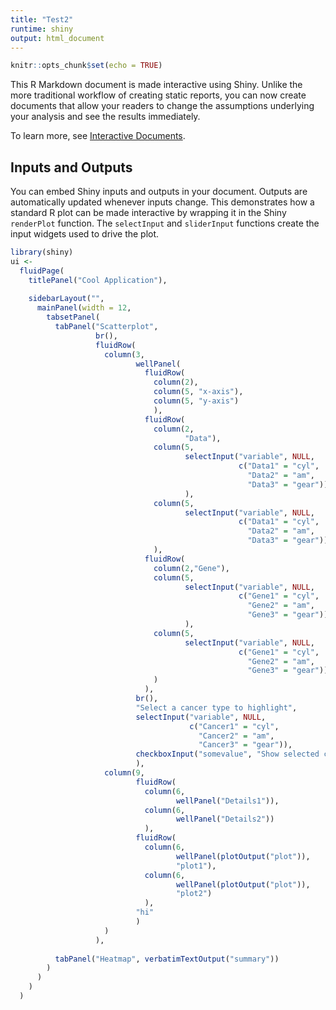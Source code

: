 ```yaml
---
title: "Test2"
runtime: shiny
output: html_document
---
```


```r
knitr::opts_chunk$set(echo = TRUE)
```

This R Markdown document is made interactive using Shiny. Unlike the more traditional workflow of creating static reports, you can now create documents that allow your readers to change the assumptions underlying your analysis and see the results immediately. 

To learn more, see [Interactive Documents](http://rmarkdown.rstudio.com/authoring_shiny.html).

## Inputs and Outputs

You can embed Shiny inputs and outputs in your document. Outputs are automatically updated whenever inputs change.  This demonstrates how a standard R plot can be made interactive by wrapping it in the Shiny `renderPlot` function. The `selectInput` and `sliderInput` functions create the input widgets used to drive the plot.

```r
library(shiny) 
ui <- 
  fluidPage( 
    titlePanel("Cool Application"),
    
    sidebarLayout("",
      mainPanel(width = 12,
        tabsetPanel(
          tabPanel("Scatterplot", 
                   br(),
                   fluidRow(
                     column(3,
                            wellPanel(
                              fluidRow(
                                column(2),
                                column(5, "x-axis"),
                                column(5, "y-axis")
                                ),
                              fluidRow(
                                column(2,
                                       "Data"),
                                column(5,
                                       selectInput("variable", NULL,
                                                   c("Data1" = "cyl",
                                                     "Data2" = "am",
                                                     "Data3" = "gear"))
                                       ),
                                column(5,
                                       selectInput("variable", NULL,
                                                   c("Data1" = "cyl",
                                                     "Data2" = "am",
                                                     "Data3" = "gear")))
                                ),
                              fluidRow(
                                column(2,"Gene"),
                                column(5,
                                       selectInput("variable", NULL,
                                                   c("Gene1" = "cyl",
                                                     "Gene2" = "am",
                                                     "Gene3" = "gear"))
                                       ),
                                column(5,
                                       selectInput("variable", NULL,
                                                   c("Gene1" = "cyl",
                                                     "Gene2" = "am",
                                                     "Gene3" = "gear")))
                                )
                              ),
                            br(),
                            "Select a cancer type to highlight",
                            selectInput("variable", NULL,
                                        c("Cancer1" = "cyl",
                                          "Cancer2" = "am",
                                          "Cancer3" = "gear")),
                            checkboxInput("somevalue", "Show selected cancers only?", FALSE)
                            ),
                     column(9,
                            fluidRow(
                              column(6, 
                                     wellPanel("Details1")),
                              column(6,
                                     wellPanel("Details2"))
                              ),
                            fluidRow(
                              column(6,
                                     wellPanel(plotOutput("plot")),
                                     "plot1"),
                              column(6,
                                     wellPanel(plotOutput("plot")),
                                     "plot2")
                              ),
                            "hi"
                            )
                     )
                   ),
                   
          tabPanel("Heatmap", verbatimTextOutput("summary"))
        )
      )
    )
  )
```